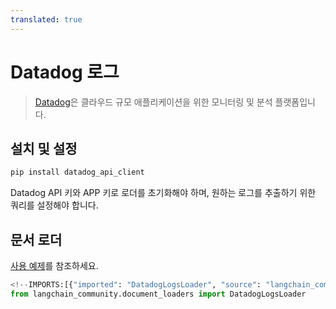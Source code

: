 ```yaml
---
translated: true
---
```


# Datadog 로그

>[Datadog](https://www.datadoghq.com/)은 클라우드 규모 애플리케이션을 위한 모니터링 및 분석 플랫폼입니다.

## 설치 및 설정

```bash
pip install datadog_api_client
```

Datadog API 키와 APP 키로 로더를 초기화해야 하며, 원하는 로그를 추출하기 위한 쿼리를 설정해야 합니다.

## 문서 로더

[사용 예제](/docs/integrations/document_loaders/datadog_logs)를 참조하세요.

```python
<!--IMPORTS:[{"imported": "DatadogLogsLoader", "source": "langchain_community.document_loaders", "docs": "https://api.python.langchain.com/en/latest/document_loaders/langchain_community.document_loaders.datadog_logs.DatadogLogsLoader.html", "title": "Datadog Logs"}]-->
from langchain_community.document_loaders import DatadogLogsLoader
```
